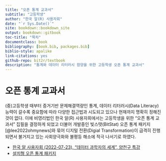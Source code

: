```yaml
--- 
title: "오픈 통계 교과서"
subtitle: "고등학생"
author: "한국 알(R) 사용자회"
date: "`r Sys.Date()`"
site: bookdown::bookdown_site
output: bookdown::gitbook
toc-title: "목차"   
documentclass: book
bibliography: [book.bib, packages.bib]
biblio-style: apalike
link-citations: yes
github-repo: bit2r/textbook
description: "통계와 데이터 리터러시 함양을 위한 고등학생 오픈 통계 교과서"
---
```


# 오픈 통계 교과서

(중)고등학생 때부터 증거기반 문제해결역량인 통계, 
데이터 리터러시(Data Literacy) 능력이 갈수록 중요함에 따라 다양한 접근법과 
시도되고 있으나 현재까지 명확히 정해진 것이 없다.
이에 비영리법인 한국 알(R) 사용자회에서는 고등학생을 위한 "오픈 통계 교과서"
집필을 결정하게 되었고 더불어 개발중인 빛스탯(BitStat) 오픈 통계 패키지[@lee2022ohmynews]와 묶어 
디지털 전환(Digial Transformation)이 급격히 진행되면서 불거지고 있는 
사회양극화와 불평등 해소에 적극 나서기로 하였다.


- [한국 알 사용자회 (2022-07-23), "데이터 과학자의 세계", 양천구 특강](http://aispiration.com/ds-authoring/ds-world-student.html)
- [설치형 오픈 통계 패키지](https://r2bit.com/Rcmdr/)


